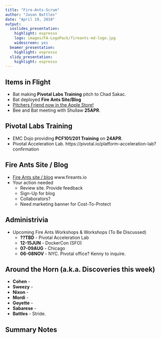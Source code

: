 ```yaml
---
title: "Fire-Ants-Scrum"
author: "Jason Battles"
date: "April 19, 2018"
output:
  ioslides_presentation:
    highlight: espresso
    logo: images/FA-LogoPack/fireants-md-logo.jpg
    widescreen: yes
  beamer_presentation:
    highlight: espresso
  slidy_presentation:
    highlight: espresso
---
```


## Items in Flight
* Bat making **Pivotal Labs Training** pitch to Chad Sakac. 
* Bat deployed **Fire Ants Site/Blog**
* [Pitchers Friend now in the Apple Store!](  https://itunes.apple.com/us/app/pitchers-friend/id1309804498?mt=8)
* Bee and Bat meeting with Shullaw **25APR**.


## Pivotal Labs Training
* EMC Dojo providing **PCF101/201 Training** on **24APR**.
* Pivotal Acceleration Lab. https://pivotal.io/platform-acceleration-lab?confirmation

## Fire Ants Site / Blog
*  [Fire Ants site / blog](https://www.fireants.io) www.fireants.io 
* Your action needed
     - Review site.  Provide feedback
     - Sign-Up for blog
     - Collaborators?
     - Need marketing banner for Cost-To-Protect

## Administrivia
* Upcoming Fire Ants Workshops & Workshops (To Be Discussed)
    - **??TBD** - Pivotal Acceleration Lab
    - **12-15JUN** - DockerCon (SFO)
    - **07-09AUG** - Chicago 
    - **06-08NOV** - NYC.  Pivotal office? Kenny to inquire.
    
## Around the Horn (a.k.a. Discoveries this week)

* **Cohen** - 
* **Sweezy** -  
* **Nixon** - 
* **Mordi** - 
* **Goyette** -  
* **Sabarese** - 
* **Battles** - Stride.

## Summary Notes
                    
                                
